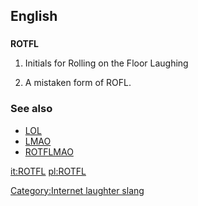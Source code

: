 ==English==

==={{initialism}}===
'''ROTFL'''

# {{context|internet slang}} Initials for Rolling on the Floor Laughing
# {{context|internet slang}} A mistaken form of ROFL.

===See also===
*[[LOL]]
*[[LMAO]]
*[[ROTFLMAO]]

[[Category:Internet laughter slang]]

[[it:ROTFL]]
[[pl:ROTFL]]